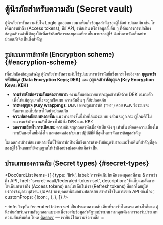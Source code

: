 
# ตู้นิรภัยสำหรับความลับ (Secret vault)

ตู้นิรภัยสำหรับความลับใน Logto ถูกออกแบบมาเพื่อเก็บข้อมูลสำคัญของผู้ใช้อย่างปลอดภัย เช่น โทเค็นการเข้าถึง (Access tokens), คีย์ API, รหัสผ่าน หรือข้อมูลลับอื่น ๆ ที่ต้องการการปกป้อง ข้อมูลลับเหล่านี้มักถูกใช้เพื่อเข้าถึงบริการของบุคคลที่สามในนามของผู้ใช้ ดังนั้นการจัดเก็บอย่างปลอดภัยจึงเป็นสิ่งสำคัญ

## รูปแบบการเข้ารหัส (Encryption scheme) \{#encryption-scheme}

เพื่อปกป้องข้อมูลสำคัญ ตู้นิรภัยสำหรับความลับใช้รูปแบบการเข้ารหัสที่แข็งแกร่งโดยอิงจาก **กุญแจเข้ารหัสข้อมูล (Data Encryption Keys; DEK)** และ **กุญแจเข้ารหัสกุญแจ (Key Encryption Keys; KEK)**

- **การเข้ารหัสต่อความลับแต่ละรายการ:** ความลับแต่ละรายการจะถูกเข้ารหัสด้วย DEK เฉพาะตัว เพื่อให้แม้กุญแจหนึ่งจะถูกเปิดเผย ความลับอื่น ๆ ก็ยังปลอดภัย
- **การห่อกุญแจ (Key wrapping):** DEK เองจะถูกเข้ารหัส (“ห่อ”) ด้วย KEK ซึ่งระบบจะจัดการและเก็บรักษาไว้อย่างปลอดภัย
- **ความปลอดภัยแบบหลายชั้น:** แนวทางสองชั้นนี้ช่วยให้แม้ระบบบางส่วนจะถูกเจาะ ผู้โจมตีก็ไม่สามารถเข้าถึงความลับได้หากไม่มีทั้ง DEK และ KEK
- **ลดความเสี่ยงในการเปิดเผย:** ความลับจะถูกถอดรหัสเมื่อจำเป็นจริง ๆ เท่านั้น เพื่อลดความเสี่ยงในการเปิดเผยโดยไม่ตั้งใจ และสอดคล้องกับแนวปฏิบัติที่ดีที่สุดในการจัดการข้อมูลสำคัญ

โมเดลการเข้ารหัสแบบหลายชั้นนี้ให้การปกป้องที่แข็งแกร่งสำหรับข้อมูลรับรองและโทเค็นที่สำคัญที่สุดของผู้ใช้ ในขณะที่ยังอนุญาตให้เข้าถึงอย่างปลอดภัยเมื่อจำเป็น

## ประเภทของความลับ (Secret types) \{#secret-types}

<DocCardList
  items={[
    {
      type: 'link',
      label: 'การจัดเก็บโทเค็นของบุคคลที่สาม & การเข้าถึง API',
      href: 'secret-vault/federated-token-set',
      description:
        'จัดเก็บและจัดการโทเค็นการเข้าถึง (Access tokens) และโทเค็นรีเฟรช (Refresh tokens) ที่ออกโดยผู้ให้บริการข้อมูลระบุตัวตน (IdPs) ของบุคคลที่สามอย่างปลอดภัย สำหรับใช้ในการเรียก API ต่อเนื่อง',
      customProps: {
        icon: <Connectors />,
      },
    },
  ]}
/>

:::info
ปัจจุบัน federated token set เป็นประเภทความลับเดียวที่รองรับโดยตรง อย่างไรก็ตาม ตู้นิรภัยสำหรับความลับถูกออกแบบมาเพื่อรองรับข้อมูลสำคัญทุกประเภท หากคุณต้องการรองรับประเภทความลับเพิ่มเติม โปรด [ติดต่อเรา](https://logto.io/contact) — เรายินดีให้ความช่วยเหลือ
:::
